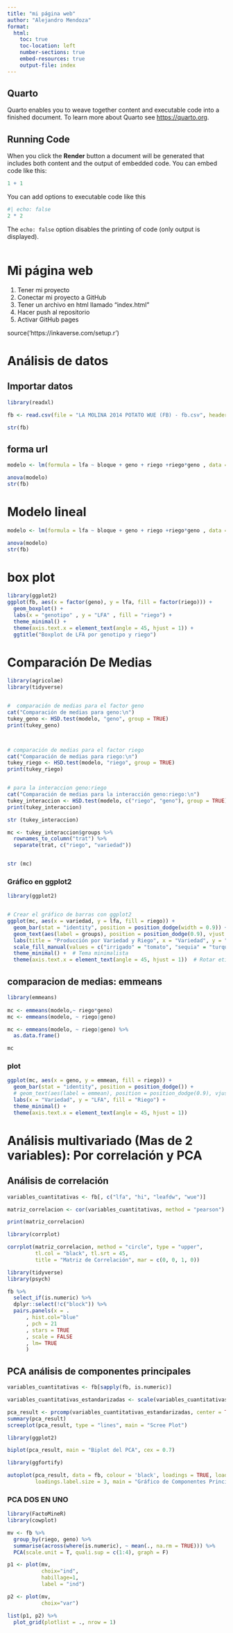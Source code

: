 ```yaml
---
title: "mi página web"
author: "Alejandro Mendoza"
format:
  html: 
    toc: true
    toc-location: left
    number-sections: true
    embed-resources: true
    output-file: index
---
```


## Quarto

Quarto enables you to weave together content and executable code into a finished document. To learn more about Quarto see <https://quarto.org>.

## Running Code

When you click the **Render** button a document will be generated that includes both content and the output of embedded code. You can embed code like this:

```r
1 + 1
```

You can add options to executable code like this

```r
#| echo: false
2 * 2
```

The `echo: false` option disables the printing of code (only output is displayed).


```r

```

# Mi página web

1.  Tener mi proyecto
1.  Conectar mi proyecto a GitHub
1.  Tener un archivo en html llamado "index.html"
1.  Hacer push al repositorio
1.  Activar GitHub pages

source('https://inkaverse.com/setup.r')

# Análisis de datos

## Importar datos
```r

library(readxl)

fb <- read.csv(file = "LA MOLINA 2014 POTATO WUE (FB) - fb.csv", header = TRUE, sep = "," )

str(fb)


```
## forma url
```r
modelo <- lm(formula = lfa ~ bloque + geno + riego +riego*geno , data = fb)

anova(modelo)
str(fb)
```
# Modelo lineal
```r

modelo <- lm(formula = lfa ~ bloque + geno + riego +riego*geno , data = fb)

anova(modelo)
str(fb)


```
# box plot


```r

library(ggplot2)
ggplot(fb, aes(x = factor(geno), y = lfa, fill = factor(riego))) +
  geom_boxplot() +
  labs(x = "genotipo" , y = "LFA" , fill = "riego") +
  theme_minimal() +
  theme(axis.text.x = element_text(angle = 45, hjust = 1)) +
  ggtitle("Boxplot de LFA por genotipo y riego")

```


# Comparación De Medias

```r

library(agricolae)  
library(tidyverse)


#  comparación de medias para el factor geno
cat("Comparación de medias para geno:\n")
tukey_geno <- HSD.test(modelo, "geno", group = TRUE)
print(tukey_geno) 



# comparación de medias para el factor riego
cat("Comparación de medias para riego:\n")
tukey_riego <- HSD.test(modelo, "riego", group = TRUE)
print(tukey_riego)


# para la interaccion geno:riego
cat("Comparación de medias para la interacción geno:riego:\n")
tukey_interaccion <- HSD.test(modelo, c("riego", "geno"), group = TRUE)
print(tukey_interaccion) 

str (tukey_interaccion) 

mc <- tukey_interaccion$groups %>% 
  rownames_to_column("trat") %>% 
  separate(trat, c("riego", "variedad")) 


str (mc)


```
### Gráfico en ggplot2
```r
library(ggplot2)


# Crear el gráfico de barras con ggplot2
ggplot(mc, aes(x = variedad, y = lfa, fill = riego)) +
  geom_bar(stat = "identity", position = position_dodge(width = 0.9)) +   # Barras agrupadas por riego
  geom_text(aes(label = groups), position = position_dodge(0.9), vjust = -0.5) + # Etiquetas de los grupos sobre las barras
  labs(title = "Producción por Variedad y Riego", x = "Variedad", y = "LFA") +   # Etiquetas de los ejes y título
  scale_fill_manual(values = c("irrigado" = "tomato", "sequia" = "turquoise3")) + # Colores personalizados para riego
  theme_minimal() +  # Tema minimalista
  theme(axis.text.x = element_text(angle = 45, hjust = 1))  # Rotar etiquetas del eje X
```

## comparacion de medias: emmeans

```r
library(emmeans)
 
mc <- emmeans(modelo,~ riego*geno)
mc <- emmeans(modelo, ~ riego|geno) 

mc <- emmeans(modelo, ~ riego|geno) %>% 
  as.data.frame()

mc
```


### plot
```r

ggplot(mc, aes(x = geno, y = emmean, fill = riego)) +
  geom_bar(stat = "identity", position = position_dodge()) +
  # geom_text(aes(label = emmean), position = position_dodge(0.9), vjust = -0.5) +
  labs(x = "Variedad", y = "LFA", fill = "Riego") +
  theme_minimal() +
  theme(axis.text.x = element_text(angle = 45, hjust = 1))

```
# Análisis multivariado (Mas de 2 variables): Por correlación y PCA

## Análisis de correlación
```r
variables_cuantitativas <- fb[, c("lfa", "hi", "leafdw", "wue")]

matriz_correlacion <- cor(variables_cuantitativas, method = "pearson")

print(matriz_correlacion)

library(corrplot)

corrplot(matriz_correlacion, method = "circle", type = "upper", 
         tl.col = "black", tl.srt = 45, 
         title = "Matriz de Correlación", mar = c(0, 0, 1, 0))
```



```r
library(tidyverse)
library(psych)

fb %>%
  select_if(is.numeric) %>%
  dplyr::select(!c("block")) %>%
  pairs.panels(x = .
      , hist.col="blue"
      , pch = 21
      , stars = TRUE 
      , scale = FALSE 
      , lm= TRUE
      )
```
## PCA análisis de componentes principales
```r
variables_cuantitativas <- fb[sapply(fb, is.numeric)]

variables_cuantitativas_estandarizadas <- scale(variables_cuantitativas)

pca_result <- prcomp(variables_cuantitativas_estandarizadas, center = TRUE, scale. = TRUE)
summary(pca_result)
screeplot(pca_result, type = "lines", main = "Scree Plot")

library(ggplot2)

biplot(pca_result, main = "Biplot del PCA", cex = 0.7)

library(ggfortify)

autoplot(pca_result, data = fb, colour = 'black', loadings = TRUE, loadings.label = TRUE, 
         loadings.label.size = 3, main = "Gráfico de Componentes Principales")


```
### PCA DOS EN UNO

```r

library(FactoMineR)
library(cowplot)

mv <- fb %>%
  group_by(riego, geno) %>%
  summarise(across(where(is.numeric), ~ mean(., na.rm = TRUE))) %>%
  PCA(scale.unit = T, quali.sup = c(1:4), graph = F)

p1 <- plot(mv,
           choix="ind",
           habillage=1,
           label = "ind")

p2 <- plot(mv,
           choix="var")

list(p1, p2) %>%
  plot_grid(plotlist = ., nrow = 1)


```

